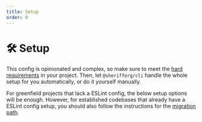 ```yaml
---
title: Setup
order: 0
---
```



# 🛠️ Setup

This config is opinionated and complex, so make sure to meet the [hard requirements](/docs/requirements/hard-requirements) in
your project. Then, let `@sherifforg/cli` handle the whole setup for you automatically,
or do it yourself manually.

For greenfield projects that lack a ESLint config, the below setup options will be enough.
However, for established codebases that already have a ESLint config setup, you should also follow the instructions
for the [migration path](/docs/migration-guide).

<Cards>
  <Card
    href="/docs/setup/automatic-setup"
    title="Automatic Setup"
    description="Let the CLI handle everything (Recommended)"
  />
  <Card
    href="/docs/setup/manual-setup"
    title="Manual Setup"
    description="Set up the configuration yourself step-by-step"
  />
</Cards>
